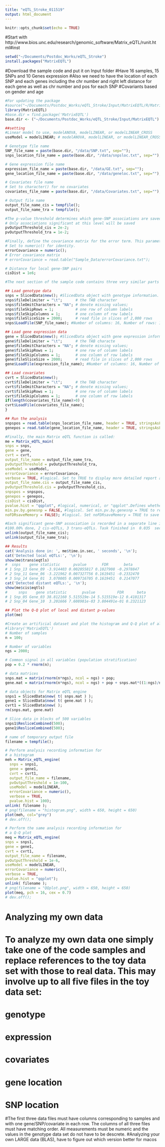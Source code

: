 ```yaml
---
title: "eQTL_Stroke_011519"
output: html_document
---
```


```r
knitr::opts_chunk$set(echo = TRUE)
```

#Start with http://www.bios.unc.edu/research/genomic_software/Matrix_eQTL/runit.html#inst

```r
setwd("~/Documents/Postdoc_Works/eQTL_Stroke")
install.packages("MatrixEQTL")
```

#Download the sample code and put it on Input folder
#Have 16 samples, 15 SNPs and 10 Genes expression
#Also we need to have the location of each SNP and each genes including the chr number and right left distance for each gene as well as chr number and pos for each SNP
#Covariants based on gender and age

```r
#For updating the package
#source("~/Documents/Postdoc_Works/eQTL_Stroke/Input/MatrixEQTL/R/Matrix_eQTL_engine.R")
library(MatrixEQTL)
#base.dir = find.package('MatrixEQTL') 
base.dir <- ("~/Documents/Postdoc_Works/eQTL_Stroke/Input/MatrixEQTL")
```

```r
##setting
#Linear model to use, modelANOVA, modelLINEAR, or modelLINEAR_CROSS
useModel = modelLINEAR; # modelANOVA, modelLINEAR, or modelLINEAR_CROSS

# Genotype file name
SNP_file_name = paste(base.dir, "/data/SNP.txt", sep="");
snps_location_file_name = paste(base.dir, "/data/snpsloc.txt", sep="");

# Gene expression file name
expression_file_name = paste(base.dir, "/data/GE.txt", sep="");
gene_location_file_name = paste(base.dir, "/data/geneloc.txt", sep="");

# Covariates file name
# Set to character() for no covariates
covariates_file_name = paste(base.dir, "/data/Covariates.txt", sep="");

```

```r
# Output file name
output_file_name_cis = tempfile();
output_file_name_tra = tempfile();
```

```r
#The p-value threshold determines which gene-SNP associations are saved in the output file output_file_name. Note that for larger datasets the threshold should be lower. Setting the threshold to a high value for a large dataset may cause excessively large output files.
# Only associations significant at this level will be saved
pvOutputThreshold_cis = 2e-2;
pvOutputThreshold_tra = 1e-2;
```

```r
#Finally, define the covariance matrix for the error term. This parameter is rarely used.
# Set to numeric() for identity.
errorCovariance = numeric();
# Error covariance matrix
# errorCovariance = read.table("Sample_Data/errorCovariance.txt");

# Distance for local gene-SNP pairs
cisDist = 1e6;
```


```r
#The next section of the sample code contains three very similar parts loading the files with genotype, gene expression, and covariates. In each part one can set the file delimiter (i.e. tabulation "\t", comma ",", or space " "), the string representation for missing values, the number of rows with column labels, and the number of columns with row labels.	Finally, one can change the number of the variables in a slice for the file reading procedure (do not change if not sure).

## Load genotype data
snps = SlicedData$new(); #SlicedData object with genotype information. 
snps$fileDelimiter = "\t";      # the TAB character
snps$fileOmitCharacters = "NA"; # denote missing values;
snps$fileSkipRows = 1;          # one row of column labels
snps$fileSkipColumns = 1;       # one column of row labels
snps$fileSliceSize = 2000;      # read file in slices of 2,000 rows
snps$LoadFile(SNP_file_name); #Number of columns: 16, Number of rows: 15
```

```r
## Load gene expression data
gene = SlicedData$new(); #SlicedData object with gene expression information. Must have columns matching those of snps, create gene including row and column
gene$fileDelimiter = "\t";      # the TAB characte
gene$fileOmitCharacters = "NA"; # denote missing values;
gene$fileSkipRows = 1;          # one row of column labels
gene$fileSkipColumns = 1;       # one column of row labels
gene$fileSliceSize = 2000;      # read file in slices of 2,000 rows
gene$LoadFile(expression_file_name); #Number of columns: 16, Number of rows: 10 
```
```r
## Load covariates
cvrt = SlicedData$new();
cvrt$fileDelimiter = "\t";      # the TAB character
cvrt$fileOmitCharacters = "NA"; # denote missing values;
cvrt$fileSkipRows = 1;          # one row of column labels
cvrt$fileSkipColumns = 1;       # one column of row labels
if(length(covariates_file_name)>0) {
cvrt$LoadFile(covariates_file_name);
}
```
```r
## Run the analysis
snpspos = read.table(snps_location_file_name, header = TRUE, stringsAsFactors = FALSE);
genepos = read.table(gene_location_file_name, header = TRUE, stringsAsFactors = FALSE);
```

```r
#Finally, the main Matrix eQTL function is called:
me = Matrix_eQTL_main(
snps = snps, 
gene = gene, 
cvrt = cvrt,
output_file_name = output_file_name_tra,
pvOutputThreshold = pvOutputThreshold_tra,
useModel = useModel, 
errorCovariance = errorCovariance, 
verbose = TRUE, #logical. Set to TRUE to display more detailed report about the progress
output_file_name.cis = output_file_name_cis,
pvOutputThreshold.cis = pvOutputThreshold_cis,
snpspos = snpspos, 
genepos = genepos,
cisDist = cisDist,
pvalue.hist = "qqplot", #logical, numerical, or "qqplot".Defines whether and how the distribution of p-values is recorded in the returned object.If pvalue.hist = FALSE, the information is not recorded and the analysis is performed faster. Alternatively, set pvalue.hist = "qqplot" to record information sufficient to create a QQ-plot of the p-values (use plot on the returned object to create the plot).To record information for a histogram set pvalue.hist to the desired number of bins of equal size.	Finally, pvalue.hist can also be set to a custom set of bin edges.
min.pv.by.genesnp = FALSE, #logical. Set min.pv.by.genesnp = TRUE to record the minimum p-value for each SNP and each gene in the returned object. The minimum p-values are recorded even if if they are above the corresponding thresholds of pvOutputThreshold and pvOutputThreshold.cis. The analysis runs faster when the parameter is set to FALSE.
noFDRsaveMemory = FALSE); #logical. Set noFDRsaveMemory = TRUE to save significant gene-SNP pairs directly to the output files, reduce memory footprint and skip FDR calculation. The eQTLs are not recorded in the returned object if noFDRsaveMemory = TRUE.

#Each significant gene-SNP association is recorded in a separate line in the output file and in the returned object me. In case of cis/trans eQTL analysis, two output files are produced, one with cis-eQTLs, another only with trans. Every record contains a SNP name, a transcript name, estimate of the effect size, t- or F-statistic, p-value, and FDR.
#100.00% done, 2 cis-eQTLs, 3 trans-eQTLs. Task finished in  0.035  seconds
unlink(output_file_name_cis);
unlink(output_file_name_tra);
```

```r
## Results
cat('Analysis done in: ', me$time.in.sec, ' seconds', '\n');
cat('Detected local eQTLs:', '\n');
show(me$trans$eqtls)
#  snps    gene statistic      pvalue       FDR       beta
# 1 Snp_13 Gene_09 -3.914403 0.002055817 0.1027908 -0.2978847
# 2 Snp_11 Gene_06 -3.221962 0.007327756 0.1619451 -0.2332470
# 3 Snp_14 Gene_01  3.070005 0.009716705 0.1619451  0.2147077
cat('Detected distant eQTLs:', '\n');
show(me$cis$eqtls)
#     snps    gene statistic       pvalue          FDR      beta
# 1 Snp_05 Gene_03 38.812160 5.515519e-14 5.515519e-12 0.4101317
# 2 Snp_04 Gene_10  3.201666 7.608981e-03 3.804491e-01 0.2321123
```
```r
## Plot the Q-Q plot of local and distant p-values
plot(me)
```

```r
#Create an artificial dataset and plot the histogram and Q-Q plot of all p-values
#library('MatrixEQTL')
# Number of samples
n = 100;

# Number of variables
ngs = 2000;

# Common signal in all variables (population stratification)
pop = 0.2 * rnorm(n);

# data matrices
snps.mat = matrix(rnorm(n*ngs), ncol = ngs) + pop;
gene.mat = matrix(rnorm(n*ngs), ncol = ngs) + pop + snps.mat*((1:ngs)/ngs)^9/2;

# data objects for Matrix eQTL engine
snps1 = SlicedData$new( t( snps.mat ) );
gene1 = SlicedData$new( t( gene.mat ) );
cvrt1 = SlicedData$new( );
rm(snps.mat, gene.mat)

# Slice data in blocks of 500 variables
snps1$ResliceCombined(500);
gene1$ResliceCombined(500);

# name of temporary output file
filename = tempfile();

# Perform analysis recording information for 
# a histogram
meh = Matrix_eQTL_engine(
  snps = snps1,
  gene = gene1,
  cvrt = cvrt1,
  output_file_name = filename, 
  pvOutputThreshold = 1e-100, 
  useModel = modelLINEAR, 
  errorCovariance = numeric(), 
  verbose = TRUE,
  pvalue.hist = 100);
unlink( filename );
# png(filename = "histogram.png", width = 650, height = 650)
plot(meh, col="grey")
# dev.off();

```
```r
# Perform the same analysis recording information for 
# a Q-Q plot
meq = Matrix_eQTL_engine(
snps = snps1, 
gene = gene1, 
cvrt = cvrt1, 
output_file_name = filename,
pvOutputThreshold = 1e-6, 
useModel = modelLINEAR, 
errorCovariance = numeric(), 
verbose = TRUE,
pvalue.hist = "qqplot");
unlink( filename );
# png(filename = "QQplot.png", width = 650, height = 650)
plot(meq, pch = 16, cex = 0.7)
# dev.off();
```
# Analyzing my own data
# To analyze my own data one simply take one of the code samples and replace references to the toy data set with those to real data. This may involve up to all five files in the toy data set:
# genotype
# expression
# covariates
# gene location
# SNP location
#The first three data files must have columns corresponding to samples and with one gene/SNP/covariate in each row. The columns of all three files must have matching order. All measurements must be numeric and the values in the genotype data set do not have to be descrete.
#Analyzing your own LARGE data (BLAS), have to figure out which version better for macos
